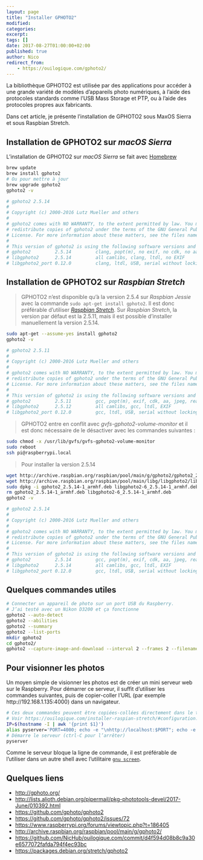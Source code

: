 ```yaml
---
layout: page
title: "Installer GPHOTO2"
modified:
categories:
excerpt:
tags: []
date: 2017-08-27T01:00:00+02:00
published: true
author: Nico
redirect_from:
    - https://ouilogique.com/gphoto2/
---
```


<!--
Ancienne URL
https://ouilogique.com/gphoto2/
-->

La bibliothèque GPHOTO2 est utilisée par des applications pour accéder à une grande variété de modèles d’appareils photo numériques, à l’aide des protocoles standards comme l’USB Mass Storage et PTP, ou à l’aide des protocoles propres aux fabricants.

Dans cet article, je présente l’installation de GPHOTO2 sous MaxOS Sierra et sous Raspbian Stretch.

## Installation de GPHOTO2 sur _macOS Sierra_

L’installation de GPHOTO2 sur _macOS Sierra_ se fait avec [Homebrew](https://brew.sh/index_fr.html)

```bash
brew update
brew install gphoto2
# Ou pour mettre à jour
brew upgrade gphoto2
gphoto2 -v

# gphoto2 2.5.14
#
# Copyright (c) 2000-2016 Lutz Mueller and others
#
# gphoto2 comes with NO WARRANTY, to the extent permitted by law. You may
# redistribute copies of gphoto2 under the terms of the GNU General Public
# License. For more information about these matters, see the files named COPYING.
#
# This version of gphoto2 is using the following software versions and options:
# gphoto2         2.5.14         clang, popt(m), no exif, no cdk, no aa, jpeg, readline
# libgphoto2      2.5.14         all camlibs, clang, ltdl, no EXIF
# libgphoto2_port 0.12.0         clang, ltdl, USB, serial without locking
```

## Installation de GPHOTO2 sur _Raspbian Stretch_

> GPHOTO2 n’est disponible qu’à la version 2.5.4 sur _Raspbian Jessie_ avec la commande `sudo apt-get install gphoto2`. Il est donc préférable d’utiliser [_Raspbian Stretch_][1]. Sur _Raspbian Stretch_, la version par défaut est la 2.5.11, mais il est possible d’installer manuellement la version 2.5.14.

```bash
sudo apt-get --assume-yes install gphoto2
gphoto2 -v

# gphoto2 2.5.11
#
# Copyright (c) 2000-2016 Lutz Mueller and others
#
# gphoto2 comes with NO WARRANTY, to the extent permitted by law. You may
# redistribute copies of gphoto2 under the terms of the GNU General Public
# License. For more information about these matters, see the files named COPYING.
#
# This version of gphoto2 is using the following software versions and options:
# gphoto2         2.5.11         gcc, popt(m), exif, cdk, aa, jpeg, readline
# libgphoto2      2.5.12         all camlibs, gcc, ltdl, EXIF
# libgphoto2_port 0.12.0         gcc, ltdl, USB, serial without locking
```

> GPHOTO2 entre en conflit avec _gvfs-gphoto2-volume-monitor_ et il est donc nécessaire de le désactiver avec les commandes suivantes :

```bash
sudo chmod -x /usr/lib/gvfs/gvfs-gphoto2-volume-monitor
sudo reboot
ssh pi@raspberrypi.local
```

> Pour installer la version 2.5.14

```bash
wget http://archive.raspbian.org/raspbian/pool/main/g/gphoto2/gphoto2_2.5.14-1_armhf.deb
wget http://archive.raspbian.org/raspbian/pool/main/libg/libgphoto2/libgphoto2-6_2.5.14-1_armhf.deb
sudo dpkg -i gphoto2_2.5.14-1_armhf.deb libgphoto2-6_2.5.14-1_armhf.deb
rm gphoto2_2.5.14-1_armhf.deb libgphoto2-6_2.5.14-1_armhf.deb
gphoto2 -v

# gphoto2 2.5.14
#
# Copyright (c) 2000-2016 Lutz Mueller and others
#
# gphoto2 comes with NO WARRANTY, to the extent permitted by law. You may
# redistribute copies of gphoto2 under the terms of the GNU General Public
# License. For more information about these matters, see the files named COPYING.
#
# This version of gphoto2 is using the following software versions and options:
# gphoto2         2.5.14         gcc, popt(m), exif, cdk, aa, jpeg, readline
# libgphoto2      2.5.14         all camlibs, gcc, ltdl, EXIF
# libgphoto2_port 0.12.0         gcc, ltdl, USB, serial without locking
```

## Quelques commandes utiles

```bash
# Connecter un appareil de photo sur un port USB du Raspberry.
# J’ai testé avec un Nikon D3200 et ça fonctionne
gphoto2 --auto-detect
gphoto2 --abilities
gphoto2 --summary
gphoto2 --list-ports
mkdir gphoto2
cd gphoto2/
gphoto2 --capture-image-and-download --interval 2 --frames 2 --filename=image_%Y-%m-%d_%H-%M-%S.jpg
```

## Pour visionner les photos

Un moyen simple de visionner les photos est de créer un mini serveur web sur le Raspberry. Pour démarrer ce serveur, il suffit d’utiliser les commandes suivantes, puis de copier-coller l’URL (par exemple http://192.168.1.135:4000) dans un navigateur.

```bash
# Ces deux commandes peuvent être copiées-collées directement dans le terminal ou mises dans le fichier ~/.bash_profile.
# Voir https://ouilogique.com/installer-raspian-stretch/#configuration.
IP=$(hostname -I | awk '{print $1}')
alias pyserver='PORT=4000; echo -e "\nhttp://localhost:$PORT"; echo -e "http://$IP:$PORT\n"; python -m SimpleHTTPServer $PORT'
# Démarre le serveur (ctrl-C pour l’arrêter)
pyserver
```

Comme le serveur bloque la ligne de commande, il est préférable de l’utiliser dans un autre shell avec l’utilitaire [`gnu screen`][2].

## Quelques liens

-   <http://gphoto.org/>
-   <http://lists.alioth.debian.org/pipermail/pkg-phototools-devel/2017-June/010392.html>
-   <https://github.com/gphoto/gphoto2>
-   <https://github.com/gphoto/gphoto2/issues/72>
-   <https://www.raspberrypi.org/forums/viewtopic.php?t=186405>
-   <http://archive.raspbian.org/raspbian/pool/main/g/gphoto2/>
-   <https://github.com/NicHub/ouilogique.com/commit/d4f594d08b8c9a30e6577072fafda794f4ec93bc>
-   <https://packages.debian.org/stretch/gphoto2>

[1]: https://ouilogique.com/installer-raspian-stretch/
[2]: https://ouilogique.com/installer-raspian-stretch/#gnu-screen
